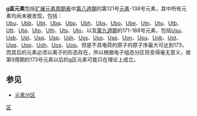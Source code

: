 {{小寫}}{{NoteTA|G1=Chemistry}}
'''g區元素'''包括[[扩展元素周期表|扩展元素周期表]]中[[第八周期元素|第八週期]]的第121号[[元素|元素]]-138号元素，其中所有元素均尚未被发现，包括：<br>[[Ubu|Ubu]]、[[Ubb|Ubb]]、[[Ubt|Ubt]]、[[Ubq|Ubq]]、[[Ubp|Ubp]]、[[Ubh|Ubh]]、[[Ubs|Ubs]]、[[Ubo|Ubo]]、[[Ube|Ube]]、[[Utn|Utn]]、[[Utu|Utu]]、[[Utb|Utb]]、[[Utt|Utt]]、[[Utq|Utq]]、[[Utp|Utp]]、[[Uth|Uth]]、[[Uts|Uts]]、[[Uto|Uto]]，以及[[第九周期元素|第九週期]]的171-188号元素，包括[[Usu|Usu]]、[[Usb|Usb]]、[[Ust|Ust]]、[[Usq|Usq]]、[[Usp|Usp]]、[[Ush|Ush]]、[[Uss|Uss]]、[[Uso|Uso]]、[[Use|Use]]、[[Uon|Uon]]、[[Uou|Uou]]、[[Uob|Uob]]、[[Uot|Uot]]、[[Uoq|Uoq]]、[[Uop|Uop]]、[[Uoh|Uoh]]、[[Uos|Uos]]、[[Uoo|Uoo]]。但是不具电荷的原子的原子序最大可达到173，而其后的元素必须以离子的形态存在，所以根据电子组态分区将变得毫无意义，故第9周期的173号元素以后的g区元素可能只在理论上成立。

==参见==
*[[元素分区|元素分区]]

{{化學元素分類}}
{{元素週期表}}

[[Category:元素周期表|区]]
